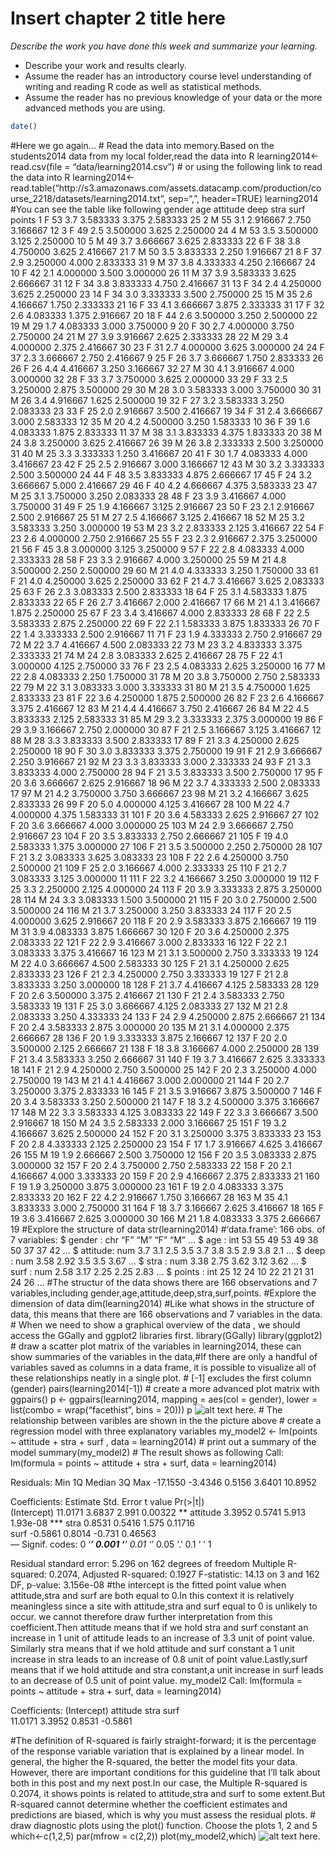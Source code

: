 # Insert chapter 2 title here

*Describe the work you have done this week and summarize your learning.*

- Describe your work and results clearly. 
- Assume the reader has an introductory course level understanding of writing and reading R code as well as statistical methods.
- Assume the reader has no previous knowledge of your data or the more advanced methods you are using.

```r
date()
```

#Here we go again...
# Read the data into memory.Based on the students2014 data from my local folder,read the data into R
learning2014<-read.csv(file = "data/learning2014.csv")
# or using the following link to read the data into R
learning2014<-read.table("http://s3.amazonaws.com/assets.datacamp.com/production/course_2218/datasets/learning2014.txt", sep=",", header=TRUE)
learning2014
#You can see the table like following
   gender age attitude     deep  stra     surf points
1        F  53      3.7 3.583333 3.375 2.583333     25
2        M  55      3.1 2.916667 2.750 3.166667     12
3        F  49      2.5 3.500000 3.625 2.250000     24
4        M  53      3.5 3.500000 3.125 2.250000     10
5        M  49      3.7 3.666667 3.625 2.833333     22
6        F  38      3.8 4.750000 3.625 2.416667     21
7        M  50      3.5 3.833333 2.250 1.916667     21
8        F  37      2.9 3.250000 4.000 2.833333     31
9        M  37      3.8 4.333333 4.250 2.166667     24
10       F  42      2.1 4.000000 3.500 3.000000     26
11       M  37      3.9 3.583333 3.625 2.666667     31
12       F  34      3.8 3.833333 4.750 2.416667     31
13       F  34      2.4 4.250000 3.625 2.250000     23
14       F  34      3.0 3.333333 3.500 2.750000     25
15       M  35      2.6 4.166667 1.750 2.333333     21
16       F  33      4.1 3.666667 3.875 2.333333     31
17       F  32      2.6 4.083333 1.375 2.916667     20
18       F  44      2.6 3.500000 3.250 2.500000     22
19       M  29      1.7 4.083333 3.000 3.750000      9
20       F  30      2.7 4.000000 3.750 2.750000     24
21       M  27      3.9 3.916667 2.625 2.333333     28
22       M  29      3.4 4.000000 2.375 2.416667     30
23       F  31      2.7 4.000000 3.625 3.000000     24
24       F  37      2.3 3.666667 2.750 2.416667      9
25       F  26      3.7 3.666667 1.750 2.833333     26
26       F  26      4.4 4.416667 3.250 3.166667     32
27       M  30      4.1 3.916667 4.000 3.000000     32
28       F  33      3.7 3.750000 3.625 2.000000     33
29       F  33      2.5 3.250000 2.875 3.500000     29
30       M  28      3.0 3.583333 3.000 3.750000     30
31       M  26      3.4 4.916667 1.625 2.500000     19
32       F  27      3.2 3.583333 3.250 2.083333     23
33       F  25      2.0 2.916667 3.500 2.416667     19
34       F  31      2.4 3.666667 3.000 2.583333     12
35       M  20      4.2 4.500000 3.250 1.583333     10
36       F  39      1.6 4.083333 1.875 2.833333     11
37       M  38      3.1 3.833333 4.375 1.833333     20
38       M  24      3.8 3.250000 3.625 2.416667     26
39       M  26      3.8 2.333333 2.500 3.250000     31
40       M  25      3.3 3.333333 1.250 3.416667     20
41       F  30      1.7 4.083333 4.000 3.416667     23
42       F  25      2.5 2.916667 3.000 3.166667     12
43       M  30      3.2 3.333333 2.500 3.500000     24
44       F  48      3.5 3.833333 4.875 2.666667     17
45       F  24      3.2 3.666667 5.000 2.416667     29
46       F  40      4.2 4.666667 4.375 3.583333     23
47       M  25      3.1 3.750000 3.250 2.083333     28
48       F  23      3.9 3.416667 4.000 3.750000     31
49       F  25      1.9 4.166667 3.125 2.916667     23
50       F  23      2.1 2.916667 2.500 2.916667     25
51       M  27      2.5 4.166667 3.125 2.416667     18
52       M  25      3.2 3.583333 3.250 3.000000     19
53       M  23      3.2 2.833333 2.125 3.416667     22
54       F  23      2.6 4.000000 2.750 2.916667     25
55       F  23      2.3 2.916667 2.375 3.250000     21
56       F  45      3.8 3.000000 3.125 3.250000      9
57       F  22      2.8 4.083333 4.000 2.333333     28
58       F  23      3.3 2.916667 4.000 3.250000     25
59       M  21      4.8 3.500000 2.250 2.500000     29
60       M  21      4.0 4.333333 3.250 1.750000     33
61       F  21      4.0 4.250000 3.625 2.250000     33
62       F  21      4.7 3.416667 3.625 2.083333     25
63       F  26      2.3 3.083333 2.500 2.833333     18
64       F  25      3.1 4.583333 1.875 2.833333     22
65       F  26      2.7 3.416667 2.000 2.416667     17
66       M  21      4.1 3.416667 1.875 2.250000     25
67       F  23      3.4 3.416667 4.000 2.833333     28
68       F  22      2.5 3.583333 2.875 2.250000     22
69       F  22      2.1 1.583333 3.875 1.833333     26
70       F  22      1.4 3.333333 2.500 2.916667     11
71       F  23      1.9 4.333333 2.750 2.916667     29
72       M  22      3.7 4.416667 4.500 2.083333     22
73       M  23      3.2 4.833333 3.375 2.333333     21
74       M  24      2.8 3.083333 2.625 2.416667     28
75       F  22      4.1 3.000000 4.125 2.750000     33
76       F  23      2.5 4.083333 2.625 3.250000     16
77       M  22      2.8 4.083333 2.250 1.750000     31
78       M  20      3.8 3.750000 2.750 2.583333     22
79       M  22      3.1 3.083333 3.000 3.333333     31
80       M  21      3.5 4.750000 1.625 2.833333     23
81       F  22      3.6 4.250000 1.875 2.500000     26
82       F  23      2.6 4.166667 3.375 2.416667     12
83       M  21      4.4 4.416667 3.750 2.416667     26
84       M  22      4.5 3.833333 2.125 2.583333     31
85       M  29      3.2 3.333333 2.375 3.000000     19
86       F  29      3.9 3.166667 2.750 2.000000     30
87       F  21      2.5 3.166667 3.125 3.416667     12
88       M  28      3.3 3.833333 3.500 2.833333     17
89       F  21      3.3 4.250000 2.625 2.250000     18
90       F  30      3.0 3.833333 3.375 2.750000     19
91       F  21      2.9 3.666667 2.250 3.916667     21
92       M  23      3.3 3.833333 3.000 2.333333     24
93       F  21      3.3 3.833333 4.000 2.750000     28
94       F  21      3.5 3.833333 3.500 2.750000     17
95       F  20      3.6 3.666667 2.625 2.916667     18
96       M  22      3.7 4.333333 2.500 2.083333     17
97       M  21      4.2 3.750000 3.750 3.666667     23
98       M  21      3.2 4.166667 3.625 2.833333     26
99       F  20      5.0 4.000000 4.125 3.416667     28
100      M  22      4.7 4.000000 4.375 1.583333     31
101      F  20      3.6 4.583333 2.625 2.916667     27
102      F  20      3.6 3.666667 4.000 3.000000     25
103      M  24      2.9 3.666667 2.750 2.916667     23
104      F  20      3.5 3.833333 2.750 2.666667     21
105      F  19      4.0 2.583333 1.375 3.000000     27
106      F  21      3.5 3.500000 2.250 2.750000     28
107      F  21      3.2 3.083333 3.625 3.083333     23
108      F  22      2.6 4.250000 3.750 2.500000     21
109      F  25      2.0 3.166667 4.000 2.333333     25
110      F  21      2.7 3.083333 3.125 3.000000     11
111      F  22      3.2 4.166667 3.250 3.000000     19
112      F  25      3.3 2.250000 2.125 4.000000     24
113      F  20      3.9 3.333333 2.875 3.250000     28
114      M  24      3.3 3.083333 1.500 3.500000     21
115      F  20      3.0 2.750000 2.500 3.500000     24
116      M  21      3.7 3.250000 3.250 3.833333     24
117      F  20      2.5 4.000000 3.625 2.916667     20
118      F  20      2.9 3.583333 3.875 2.166667     19
119      M  31      3.9 4.083333 3.875 1.666667     30
120      F  20      3.6 4.250000 2.375 2.083333     22
121      F  22      2.9 3.416667 3.000 2.833333     16
122      F  22      2.1 3.083333 3.375 3.416667     16
123      M  21      3.1 3.500000 2.750 3.333333     19
124      M  22      4.0 3.666667 4.500 2.583333     30
125      F  21      3.1 4.250000 2.625 2.833333     23
126      F  21      2.3 4.250000 2.750 3.333333     19
127      F  21      2.8 3.833333 3.250 3.000000     18
128      F  21      3.7 4.416667 4.125 2.583333     28
129      F  20      2.6 3.500000 3.375 2.416667     21
130      F  21      2.4 3.583333 2.750 3.583333     19
131      F  25      3.0 3.666667 4.125 2.083333     27
132      M  21      2.8 2.083333 3.250 4.333333     24
133      F  24      2.9 4.250000 2.875 2.666667     21
134      F  20      2.4 3.583333 2.875 3.000000     20
135      M  21      3.1 4.000000 2.375 2.666667     28
136      F  20      1.9 3.333333 3.875 2.166667     12
137      F  20      2.0 3.500000 2.125 2.666667     21
138      F  18      3.8 3.166667 4.000 2.250000     28
139      F  21      3.4 3.583333 3.250 2.666667     31
140      F  19      3.7 3.416667 2.625 3.333333     18
141      F  21      2.9 4.250000 2.750 3.500000     25
142      F  20      2.3 3.250000 4.000 2.750000     19
143      M  21      4.1 4.416667 3.000 2.000000     21
144      F  20      2.7 3.250000 3.375 2.833333     16
145      F  21      3.5 3.916667 3.875 3.500000      7
146      F  20      3.4 3.583333 3.250 2.500000     21
147      F  18      3.2 4.500000 3.375 3.166667     17
148      M  22      3.3 3.583333 4.125 3.083333     22
149      F  22      3.3 3.666667 3.500 2.916667     18
150      M  24      3.5 2.583333 2.000 3.166667     25
151      F  19      3.2 4.166667 3.625 2.500000     24
152      F  20      3.1 3.250000 3.375 3.833333     23
153      F  20      2.8 4.333333 2.125 2.250000     23
154      F  17      1.7 3.916667 4.625 3.416667     26
155      M  19      1.9 2.666667 2.500 3.750000     12
156      F  20      3.5 3.083333 2.875 3.000000     32
157      F  20      2.4 3.750000 2.750 2.583333     22
158      F  20      2.1 4.166667 4.000 3.333333     20
159      F  20      2.9 4.166667 2.375 2.833333     21
160      F  19      1.9 3.250000 3.875 3.000000     23
161      F  19      2.0 4.083333 3.375 2.833333     20
162      F  22      4.2 2.916667 1.750 3.166667     28
163      M  35      4.1 3.833333 3.000 2.750000     31
164      F  18      3.7 3.166667 2.625 3.416667     18
165      F  19      3.6 3.416667 2.625 3.000000     30
166      M  21      1.8 4.083333 3.375 2.666667     19
#Explore the structure of data
str(learning2014)
#'data.frame':	166 obs. of  7 variables:
 $ gender  : chr  "F" "M" "F" "M" ...
 $ age     : int  53 55 49 53 49 38 50 37 37 42 ...
 $ attitude: num  3.7 3.1 2.5 3.5 3.7 3.8 3.5 2.9 3.8 2.1 ...
 $ deep    : num  3.58 2.92 3.5 3.5 3.67 ...
 $ stra    : num  3.38 2.75 3.62 3.12 3.62 ...
 $ surf    : num  2.58 3.17 2.25 2.25 2.83 ...
 $ points  : int  25 12 24 10 22 21 21 31 24 26 ...
#The structur of the data shows there are 166 observations and 7 variables,including gender,age,attitude,deep,stra,surf,points.
#Explore the dimension of data
dim(learning2014)
#Like what shows in the structure of data, this means that there are 166 observations and 7 variables in the data.
# When we need to show a graphical overview of the data , we should access the GGally and ggplot2 libraries first.
library(GGally)
library(ggplot2)
# draw a scatter plot matrix of the variables in learning2014, these can show summaries of the variables in the data,#If there are only a handful of variables saved as columns in a data frame, it is possible to visualize all of these relationships neatly in a single plot.
# [-1] excludes the first column (gender)
pairs(learning2014[-1])
# create a more advanced plot matrix with ggpairs()
p <- ggpairs(learning2014, mapping = aes(col = gender), lower = list(combo = wrap("facethist", bins = 20)))
p
![alt text here.](C:/Users/16644/Desktop/ggpairs of 2014.png)
# The relationship between varibles are shown in the the picture above
# create a regression model with three explanatory variables
my_model2 <- lm(points ~ attitude + stra + surf , data = learning2014)
# print out a summary of the model
summary(my_model2)
# The result shows as following
Call:
lm(formula = points ~ attitude + stra + surf, data = learning2014)

Residuals:
     Min       1Q   Median       3Q      Max 
-17.1550  -3.4346   0.5156   3.6401  10.8952 

Coefficients:
            Estimate Std. Error t value Pr(>|t|)    
(Intercept)  11.0171     3.6837   2.991  0.00322 ** 
attitude      3.3952     0.5741   5.913 1.93e-08 ***
stra          0.8531     0.5416   1.575  0.11716    
surf         -0.5861     0.8014  -0.731  0.46563    
---
Signif. codes:  0 ‘***’ 0.001 ‘**’ 0.01 ‘*’ 0.05 ‘.’ 0.1 ‘ ’ 1

Residual standard error: 5.296 on 162 degrees of freedom
Multiple R-squared:  0.2074,	Adjusted R-squared:  0.1927 
F-statistic: 14.13 on 3 and 162 DF,  p-value: 3.156e-08
#the intercept is the fitted point value when attitude,stra and surf are both equal to 0.In this context it is relatively meaningless since a site with attitude,stra and surf equal to 0 is unlikely to occur. we cannot therefore draw further interpretation from this coefficient.Then attitude means that if we hold stra and surf constant an increase in 1 unit of attitude leads to an increase of 3.3 unit of point value. Similarly stra means that if we hold attitude and surf constant a 1 unit increase in stra leads to an increase of 0.8 unit of point value.Lastly,surf means that if we hold attitude and stra constant,a unit increase in surf leads to an decrease of 0.5 unit of point value.
my_model2
Call:
lm(formula = points ~ attitude + stra + surf, data = learning2014)

Coefficients:
(Intercept)     attitude         stra         surf  
    11.0171       3.3952       0.8531      -0.5861  

#The definition of R-squared is fairly straight-forward; it is the percentage of the response variable variation that is explained by a linear model. In general, the higher the R-squared, the better the model fits your data. However, there are important conditions for this guideline that I’ll talk about both in this post and my next post.In our case, the Multiple R-squared is 0.2074, it shows points is related to attitude,stra and surf to some extent.But R-squared cannot determine whether the coefficient estimates and predictions are biased, which is why you must assess the residual plots.
# draw diagnostic plots using the plot() function. Choose the plots 1, 2 and 5
which<-c(1,2,5)
par(mfrow = c(2,2))
plot(my_model2,which)
![alt text here.](D:/open science R/IODS-project/Rplot.png)

